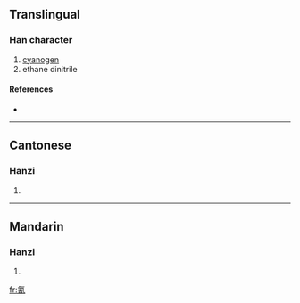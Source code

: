 ==Translingual==

===Han character===
{{Han char|rn=84|rad=气|as=08|sn=12|four=8021<sub>7</sub>|canj=人弓手一月 (ONQMB)}}

# [[cyanogen]]
# ethane dinitrile

====References====
* {{Han ref|kx=0600.011|dkj=17072|hdz=32013.030|uh=6C30|ud=27696|bh=D9E6|bd=55782}}

----

==Cantonese==

===Hanzi===
{{yue-hanzi|jyut=|y=ching1}}

# {{defn|Cantonese}}

----

==Mandarin==

===Hanzi===
{{cmn-hanzi|pin=[[qīng]] ([[qing1]])|wg=ch'ing<sup>1</sup>}}

# {{defn|Mandarin}}

[[fr:氰]]